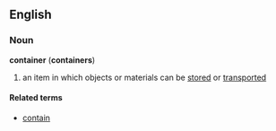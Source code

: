 ==English==
===Noun===
'''container''' ('''containers''')

#an item in which objects or materials can be [[store]]d or [[transport]]ed

====Related terms====
*[[contain]]